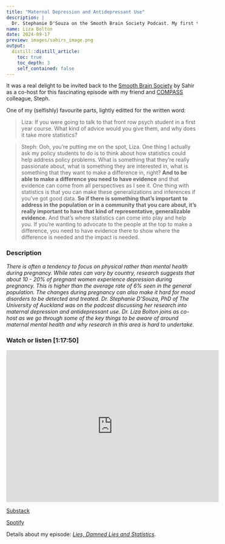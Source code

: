 ```yaml
---
title: "Maternal Depression and Antidepressant Use"
description: |
  Dr. Stephanie D'Souza on the Smooth Brain Society Podcast. My first time co-hosting + cheekily getting her to plug more stats education for psychology and policy folks.
name: Liza Bolton
date: 2024-09-17
preview: images/sahirs_image.png
output:
  distill::distill_article:
    toc: true
    toc_depth: 3
    self_contained: false
---
```


It was a real delight to be invited back to the [Smooth Brain Society](https://smoothbrainsociety.com/) by Sahir as a co-host for this fascinating episode with my friend and [COMPASS](https://www.auckland.ac.nz/en/arts/our-research/research-institutes-centres-groups/compass.html) colleague, Steph.

One of my (selfishly) favourite parts, lightly editted for the written word:

> Liza: If you were going to talk to that front row psych student in a first year course. What kind of advice would you give them, and why does it take more statistics? 

> Steph: Ooh, you're putting me on the spot, Liza. One thing I actually ask my policy students to do is to think about how statistics could help address policy problems. What is something that they're really passionate about, what is something they are interested in, what is something that they want to make a difference in, right? **And to be able to make a difference you need to have evidence** and that evidence can come from all perspectives as I see it. One thing with statistics is that you can make these generalizations and inferences if you've got good data. **So if there is something that's important to address in the population or in a community that you care about, it's really important to have that kind of representative, generalizable evidence.** And that's where statistics can come into play and help you. If you're wanting to advocate to the people at the top to make a difference, you need to have evidence there to show where the difference is needed and the impact is needed.

### Description

*There is often a tendency to focus on physical rather than mental health during pregnancy. While rates can vary by country, research suggests that about 10 - 20% of pregnant women experience depression during pregnancy. This is higher than the average rate of 6\% seen in the general population. The changes during pregnancy can also make it hard for mood disorders to be detected and treated. Dr. Stephanie D'Souza, PhD of The University of Auckland was on the podcast discussing her research into maternal depression and antidepressant use. Dr. Liza Bolton joins as co-host as we go through some of the key things to be aware of around maternal mental health and why research in this area is hard to undertake.*

### Watch or listen [1:17:50]

<iframe width="560" height="400" src="https://www.youtube.com/embed/QXpFoTKGVSg?si=SlXl23zZaoJwRx3e" title="YouTube video player" frameborder="0" allow="accelerometer; autoplay; clipboard-write; encrypted-media; gyroscope; picture-in-picture; web-share" referrerpolicy="strict-origin-when-cross-origin" allowfullscreen></iframe>


[Substack](https://smoothbrainsociety.substack.com/p/45-maternal-depression-and-antidepressant?utm_source=substack&utm_content=feed%3Arecommended%3Acopy_link)

[Spotify](https://open.spotify.com/episode/71bv61fDMDDnLfQ5V67NM0?si=61eb9d42542e4de0&nd=1&dlsi=fc58870089b142c0)

Details about my episode:  [*Lies, Damned Lies and Statistics*](https://www.lizabolton.com/talks.html#lies-damned-lies-and-statistics-smooth-brain-society).
